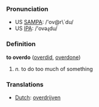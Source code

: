=== Pronunciation ===
*US [[w:SAMPA|SAMPA]]: /'ov@r\`du/
*US [[w:IPA|IPA]]: /'ovəɻdu/

=== Definition ===

'''to overdo''' ([[overdid]], [[overdone]])

# ''n.'' to do too much of something

=== Translations ===
*[[Dutch]]: [[overdrijven]]